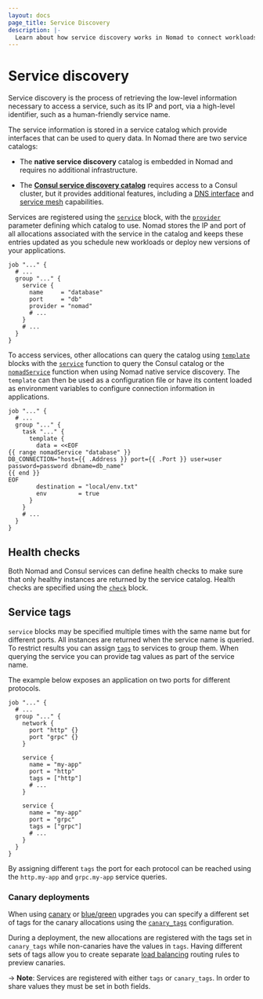 ```yaml
---
layout: docs
page_title: Service Discovery
description: |-
  Learn about how service discovery works in Nomad to connect workloads.
---
```


# Service discovery

Service discovery is the process of retrieving the low-level information
necessary to access a service, such as its IP and port, via a high-level
identifier, such as a human-friendly service name.

The service information is stored in a service catalog which provide interfaces
that can be used to query data. In Nomad there are two service catalogs:

- The **native service discovery** catalog is embedded in Nomad and requires no
  additional infrastructure.

- The [**Consul service discovery catalog**][consul_sd] requires access to a
  Consul cluster, but it provides additional features, including a [DNS
  interface][consul_dns] and [service mesh][] capabilities.

Services are registered using the [`service`][] block, with the [`provider`][]
parameter defining which catalog to use. Nomad stores the IP and port of all
allocations associated with the service in the catalog and keeps these entries
updated as you schedule new workloads or deploy new versions of your
applications.

```hcl
job "..." {
  # ...
  group "..." {
    service {
      name     = "database"
      port     = "db"
      provider = "nomad"
      # ...
    }
    # ...
  }
}
```

To access services, other allocations can query the catalog using
[`template`][] blocks with the [`service`][ct_service_fn] function to query the
Consul catalog or the [`nomadService`][ct_nomad_service_fn] function when using
Nomad native service discovery. The `template` can then be used as a
configuration file or have its content loaded as environment variables to
configure connection information in applications.

```hcl
job "..." {
  # ...
  group "..." {
    task "..." {
      template {
        data = <<EOF
{{ range nomadService "database" }}
DB_CONNECTION="host={{ .Address }} port={{ .Port }} user=user password=password dbname=db_name"
{{ end }}
EOF
        destination = "local/env.txt"
        env         = true
      }
    }
    # ...
  }
}
```

## Health checks

Both Nomad and Consul services can define health checks to make sure that only
healthy instances are returned by the service catalog. Health checks are
specified using the [`check`][] block.

## Service tags

`service` blocks may be specified multiple times with the same name but for
different ports. All instances are returned when the service name is queried.
To restrict results you can assign [`tags`][] to services to group them. When
querying the service you can provide tag values as part of the service name.

The example below exposes an application on two ports for different protocols.

```hcl
job "..." {
  # ...
  group "..." {
    network {
      port "http" {}
      port "grpc" {}
    }

    service {
      name = "my-app"
      port = "http"
      tags = ["http"]
      # ...
    }

    service {
      name = "my-app"
      port = "grpc"
      tags = ["grpc"]
      # ...
    }
  }
}
```

By assigning different `tags` the port for each protocol can be reached using
the `http.my-app` and `grpc.my-app` service queries.

### Canary deployments

When using [canary][jobspec_update_canary] or
[blue/green][jobspec_update_blue_green] upgrades you can specify a different
set of tags for the canary allocations using the [`canary_tags`][]
configuration.

During a deployment, the new allocations are registered with the tags set in
`canary_tags` while non-canaries have the values in `tags`. Having different
sets of tags allow you to create separate [load balancing][learn_lb] routing
rules to preview canaries.

-> **Note**: Services are registered with either `tags` or `canary_tags`. In
  order to share values they must be set in both fields.

[`canary_tags`]: /nomad/docs/job-specification/service#canary_tags
[`check`]: /nomad/docs/job-specification/check
[`provider`]: /nomad/docs/job-specification/service#provider
[`service`]: /nomad/docs/job-specification/service
[`tags`]: /nomad/docs/job-specification/service#tags
[`template`]: /nomad/docs/job-specification/template#template-examples
[consul_dns]: /consul/docs/discovery/dns
[consul_sd]: /consul/docs/concepts/service-discovery
[ct_nomad_service_fn]: https://github.com/hernad/consul-template/blob/main/docs/templating-language.md#nomadservice
[ct_service_fn]: https://github.com/hernad/consul-template/blob/main/docs/templating-language.md#service
[jobspec_update_blue_green]: /nomad/docs/job-specification/update#blue-green-upgrades
[jobspec_update_canary]: /nomad/docs/job-specification/update#canary-upgrades
[learn_lb]: /nomad/tutorials/load-balancing
[service mesh]: /nomad/docs/networking/service-mesh

